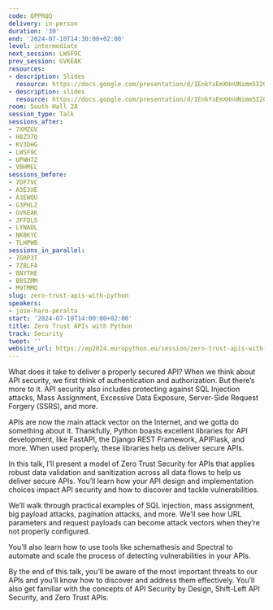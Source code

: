 ```yaml
---
code: QPPRQQ
delivery: in-person
duration: '30'
end: '2024-07-10T14:30:00+02:00'
level: intermediate
next_session: LWSF9C
prev_session: GVKEAK
resources:
- description: Slides
  resource: https://docs.google.com/presentation/d/1EnkYxEmXHnUNimm5I20Xzsdek3UwPUUQNotdwUDRyb0/edit?usp=sharing
- description: slides
  resource: https://docs.google.com/presentation/d/1EnkYxEmXHnUNimm5I20Xzsdek3UwPUUQNotdwUDRyb0/edit?usp=sharing
room: South Hall 2A
session_type: Talk
sessions_after:
- 7XMZGV
- H8Z37Q
- KV3DHG
- LWSF9C
- UPWH7Z
- VBHMEL
sessions_before:
- 7DF7VC
- A3E3XE
- A3EWQU
- G3PHLZ
- GVKEAK
- JFFDLS
- LYNADL
- NKBKYC
- TLHPWB
sessions_in_parallel:
- 7GRP3T
- 7Z8LFA
- 8NYTHE
- B8SZMM
- M9TMMQ
slug: zero-trust-apis-with-python
speakers:
- jose-haro-peralta
start: '2024-07-10T14:00:00+02:00'
title: Zero Trust APIs with Python
track: Security
tweet: ''
website_url: https://ep2024.europython.eu/session/zero-trust-apis-with-python
---
```


What does it take to deliver a properly secured API? When we think about API security, we first think of authentication and authorization. But there’s more to it. API security also includes protecting against SQL Injection attacks, Mass Assignment, Excessive Data Exposure, Server-Side Request Forgery (SSRS), and more.

APIs are now the main attack vector on the Internet, and we gotta do something about it. Thankfully, Python boasts excellent libraries for API development, like FastAPI, the Django REST Framework, APIFlask, and more. When used properly, these libraries help us deliver secure APIs.

In this talk, I’ll present a model of Zero Trust Security for APIs that applies robust data validation and sanitization across all data flows to help us deliver secure APIs. You’ll learn how your API design and implementation choices impact API security and how to discover and tackle vulnerabilities.

We’ll walk through practical examples of SQL injection, mass assignment, big payload attacks, pagination attacks, and more. We’ll see how URL parameters and request payloads can become attack vectors when they’re not properly configured.

You’ll also learn how to use tools like schemathesis and Spectral to automate and scale the process of detecting vulnerabilities in your APIs.

By the end of this talk, you’ll be aware of the most important threats to our APIs and you’ll know how to discover and address them effectively. You’ll also get familiar with the concepts of API Security by Design, Shift-Left API Security, and Zero Trust APIs.
